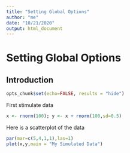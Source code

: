 ```yaml
---
title: "Setting Global Options"
author: "me"
date: "10/21/2020"
output: html_document
---
```


# Setting Global Options

## Introduction

```r
opts_chunk$set(echo=FALSE, results = "hide")
```
First stimulate data
```r
x <- rnorm(100); y <- x + rnorm(100,sd=0.5)
```
Here is a scatterplot of the data
```r
par(mar=c(5,4,1,1),las=1)
plot(x,y,main = "My Simulated Data")
```